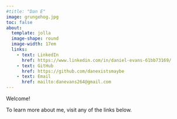 ```yaml
---
#title: "Dan E"
image: grungehog.jpg
toc: false
about: 
  template: jolla
  image-shape: round
  image-width: 17em
  links:
    - text: LinkedIn
      href: https://www.linkedin.com/in/daniel-evans-61bb73169/
    - text: GitHub
      href: https://github.com/danexistsmaybe
    - text: Email
      href: mailto:danevans264@gmail.com
---
```


Welcome!

To learn more about me, visit any of the links below.
